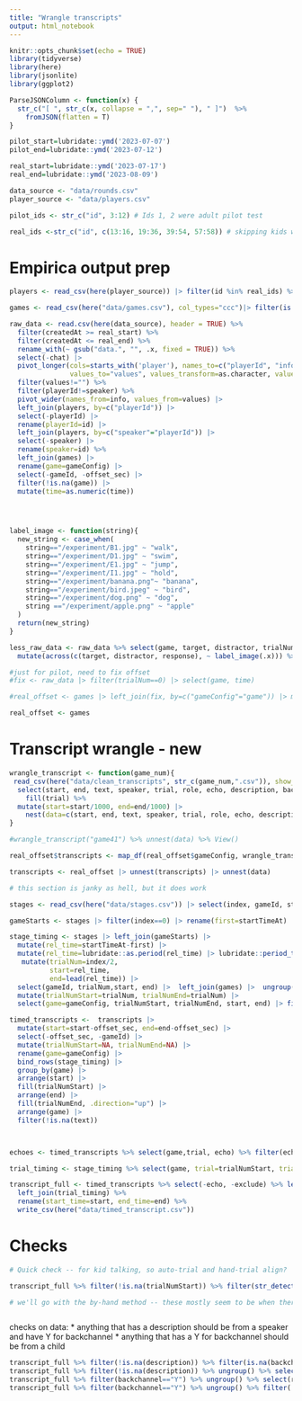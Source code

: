 ```yaml
---
title: "Wrangle transcripts"
output: html_notebook
---
```



```r
knitr::opts_chunk$set(echo = TRUE)
library(tidyverse)
library(here)
library(jsonlite)
library(ggplot2)

ParseJSONColumn <- function(x) {
  str_c("[ ", str_c(x, collapse = ",", sep=" "), " ]")  %>% 
    fromJSON(flatten = T)
}

pilot_start=lubridate::ymd('2023-07-07') 
pilot_end=lubridate::ymd('2023-07-12')

real_start=lubridate::ymd('2023-07-17')
real_end=lubridate::ymd('2023-08-09')

data_source <- "data/rounds.csv"
player_source <- "data/players.csv"

pilot_ids <- str_c("id", 3:12) # Ids 1, 2 were adult pilot test 

real_ids <-str_c("id", c(13:16, 19:36, 39:54, 57:58)) # skipping kids who didn't complete enough trials
```

# Empirica output prep

```r

players <- read_csv(here(player_source)) |> filter(id %in% real_ids) %>% select(id, playerId=`_id`) 

games <- read_csv(here("data/games.csv"), col_types="ccc")|> filter(is.na(exclude)) |>  mutate(offset_sec=lubridate::ms(offset) |> lubridate::period_to_seconds()) |> select(-offset)

```

```r

raw_data <- read.csv(here(data_source), header = TRUE) %>% 
  filter(createdAt >= real_start) %>%
  filter(createdAt <= real_end) %>% 
  rename_with(~ gsub("data.", "", .x, fixed = TRUE)) %>% 
  select(-chat) |> 
  pivot_longer(cols=starts_with('player'), names_to=c("playerId", "info"), names_prefix="player_", names_sep="_",
               values_to="values", values_transform=as.character, values_drop_na=T) %>% 
  filter(values!="") %>% 
  filter(playerId!=speaker) %>% 
  pivot_wider(names_from=info, values_from=values) |> 
  left_join(players, by=c("playerId")) |> 
  select(-playerId) |> 
  rename(playerId=id) |> 
  left_join(players, by=c("speaker"="playerId")) |> 
  select(-speaker) |> 
  rename(speaker=id) %>% 
  left_join(games) |> 
  rename(game=gameConfig) |> 
  select(-gameId, -offset_sec) |> 
  filter(!is.na(game)) |> 
  mutate(time=as.numeric(time))




label_image <- function(string){
  new_string <- case_when(
    string=="/experiment/B1.jpg" ~ "walk",
    string=="/experiment/D1.jpg" ~ "swim",
    string=="/experiment/E1.jpg" ~ "jump",
    string=="/experiment/I1.jpg" ~ "hold",
    string=="/experiment/banana.png"~ "banana",
    string=="/experiment/bird.jpeg" ~ "bird",
    string=="/experiment/dog.png" ~ "dog",
    string =="/experiment/apple.png" ~ "apple"
  )
  return(new_string)
}

less_raw_data <- raw_data %>% select(game, target, distractor, trialNum, targetNum, repNum, response, correct, time, listener=playerId, speaker) %>% 
  mutate(across(c(target, distractor, response), ~ label_image(.x))) %>% write_csv(here("data/clean_data.csv"))
```

```r
#just for pilot, need to fix offset
#fix <- raw_data |> filter(trialNum==0) |> select(game, time)

#real_offset <- games |> left_join(fix, by=c("gameConfig"="game")) |> mutate(offset_sec=offset_sec-time/1000)

real_offset <- games

```

# Transcript wrangle - new

```r



wrangle_transcript <- function(game_num){
 read_csv(here("data/clean_transcripts", str_c(game_num,".csv")), show_col_types=F) |> 
  select(start, end, text, speaker, trial, role, echo, description, backchannel) |> 
    fill(trial) %>% 
  mutate(start=start/1000, end=end/1000) |> 
    nest(data=c(start, end, text, speaker, trial, role, echo, description, backchannel))
}

#wrangle_transcript("game41") %>% unnest(data) %>% View()

real_offset$transcripts <- map_df(real_offset$gameConfig, wrangle_transcript)

transcripts <- real_offset |> unnest(transcripts) |> unnest(data)

# this section is janky as hell, but it does work

```


```r

stages <- read_csv(here("data/stages.csv")) |> select(index, gameId, startTimeAt) |> group_by(gameId)

gameStarts <- stages |> filter(index==0) |> rename(first=startTimeAt) |> select(-index)

stage_timing <- stages |> left_join(gameStarts) |>
  mutate(rel_time=startTimeAt-first) |> 
  mutate(rel_time=lubridate::as.period(rel_time) |> lubridate::period_to_seconds()) |> 
   mutate(trialNum=index/2,
          start=rel_time,
          end=lead(rel_time)) |> 
  select(gameId, trialNum,start, end) |>  left_join(games) |>  ungroup() |> 
  mutate(trialNumStart=trialNum, trialNumEnd=trialNum) |> 
  select(game=gameConfig, trialNumStart, trialNumEnd, start, end) |> filter(!is.na(game)) |> filter(!is.na(start)) |> filter(!is.na(end))
```



```r
timed_transcripts <-  transcripts |>
  mutate(start=start-offset_sec, end=end-offset_sec) |> 
  select(-offset_sec, -gameId) |> 
  mutate(trialNumStart=NA, trialNumEnd=NA) |> 
  rename(game=gameConfig) |> 
  bind_rows(stage_timing) |> 
  group_by(game) |> 
  arrange(start) |> 
  fill(trialNumStart) |> 
  arrange(end) |> 
  fill(trialNumEnd, .direction="up") |> 
  arrange(game) |> 
  filter(!is.na(text))



echoes <- timed_transcripts %>% select(game,trial, echo) %>% filter(echo=="Y") %>% unique()

trial_timing <- stage_timing %>% select(game, trial=trialNumStart, trial_start=start)

transcript_full <- timed_transcripts %>% select(-echo, -exclude) %>% left_join(echoes) %>% 
  left_join(trial_timing) %>% 
  rename(start_time=start, end_time=end) %>% 
  write_csv(here("data/timed_transcript.csv"))
```

# Checks
```r
# Quick check -- for kid talking, so auto-trial and hand-trial align?

transcript_full %>% filter(!is.na(trialNumStart)) %>% filter(str_detect(speaker, "id")) %>% filter(!is.na(role)) %>% filter(trial!=trialNumStart)

# we'll go with the by-hand method -- these mostly seem to be when there's a wide span of time! possibly due to whisper being silly or us hand filling due to whisper missing things



```

checks on data:
* anything that has a description should be from a speaker and have Y for backchannel
* anything that has a Y for backchannel should be from a child

```r
transcript_full %>% filter(!is.na(description)) %>% filter(is.na(backchannel))
transcript_full %>% filter(!is.na(description)) %>% ungroup() %>% select(role) %>% unique()
transcript_full %>% filter(backchannel=="Y") %>% ungroup() %>% select(role) %>% unique() 
transcript_full %>% filter(backchannel=="Y") %>% ungroup() %>% filter(!str_detect(speaker,"id"))
```
